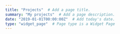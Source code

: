 ```yaml
---
title: "Projects"  # Add a page title.
summary: "My projects"  # Add a page description.
date: "2019-01-01T00:00:00Z"  # Add today's date.
type: "widget_page"  # Page type is a Widget Page
---
```



